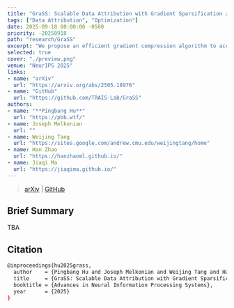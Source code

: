 ```yaml
---
title: "GraSS: Scalable Data Attribution with Gradient Sparsification and Sparse Projection"
tags: ["Data Attribution", "Optimization"]
date: 2025-09-18 00:00:00 -0500
priority: -20250918
path: "research/GraSS"
excerpt: "We propose an efficient gradient compression algorithm to accelerate and scale gradient-based data attribution methods to billion-scale models."
selected: true
cover: "./preview.png"
venue: "NeurIPS 2025"
links:
- name: "arXiv"
  url: "https://arxiv.org/abs/2505.18976"
- name: "GitHub"
  url: "https://github.com/TRAIS-Lab/GraSS"
authors:
- name: "**Pingbang Hu**"
  url: "https://pbb.wtf/"
- name: Joseph Melkonian
  url: ""
- name: Weijing Tang
  url: "https://sites.google.com/andrew.cmu.edu/weijingtang/home"
- name: Han Zhao
  url: "https://hanzhaoml.github.io/"
- name: Jiaqi Ma
  url: "https://jiaqima.github.io/"
---
```


> [arXiv](https://arxiv.org/abs/2505.18976v1) | [GitHub](https://github.com/TRAIS-Lab/GraSS)

## Brief Summary

TBA

## Citation

```bash
@inproceedings{hu2025grass,
  author    = {Pingbang Hu and Joseph Melkonian and Weijing Tang and Han Zhao and Jiaqi W. Ma},
  title     = {GraSS: Scalable Data Attribution with Gradient Sparsification and Sparse Projection},
  booktitle = {Advances in Neural Information Processing Systems},
  year      = {2025}
}
```